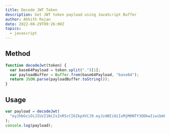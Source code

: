 ```yaml
---
title: Decode JWT Token
description: Get JWT token payload using JavaScript Buffer
author: Abhith Rajan
date: 2022-08-29T09:26:00Z
topics:
  - javascript
---
```


## Method

```js
function decodeJwt(token) {
  var base64Payload = token.split(".")[1];
  var payloadBuffer = Buffer.from(base64Payload, "base64");
  return JSON.parse(payloadBuffer.toString());
}
```

## Usage

```js
var payload = decodeJwt(
  "eyJhbGciOiJIUzI1NiIsInR5cCI6IkpXVCJ9.eyJzdWIiOiIxMjM0NTY3ODkwIiwibmFtZSI6IkpvaG4gRG9lIiwiaWF0IjoxNTE2MjM5MDIyfQ.SflKxwRJSMeKKF2QT4fwpMeJf36POk6yJV_adQssw5c"
);
console.log(payload);
```
